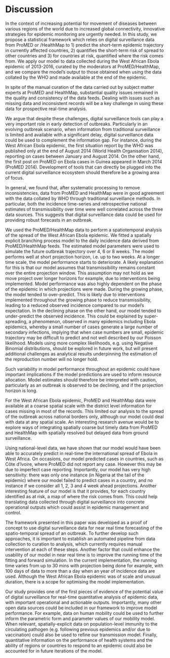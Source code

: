 # Discussion

In the context of increasing potential for movement of
diseases between various regions of the world due to increased global 
connectivity, innovative strategies for  epidemic monitoring are 
urgently needed. In this study, we propose a statistical framework 
which relies on digital surveillance data from ProMED or /HealthMap to 
1) predict the short-term epidemic trajectory in currently affected 
countries, 2) quantifies the short-term risk of spread to other
countries and 3) for countries at risk, quantified where the risk
comes from. We apply our model to data collected during the
West African Ebola epidemic of 2013-2016,  curated by the moderators
at ProMED/HealthMap, and we compare the model’s output to those
obtained when using the data collated by the WHO and made available at 
the end of the epidemic.


  
In spite of the manual curation of the 
data carried out by subject matter experts at ProMED and HealthMap, 
substantial quality issues remained in the quality and consistency of
the data feeds. Dealing with 
issues such as missing data and inconsistent records will be a key 
challenge in using these data for prospective real-time analysis. 

We argue that despite these challenges, digital surveillance tools can 
play a very important role
in early detection of outbreaks. Particularly in an evolving outbreak 
scenario, when information
from traditional surveillance is limited and available with a 
significant delay, digital surveillance data could be used to
complement the information gap. For instance, during the West African
Ebola epidemic, the first situation report by the WHO was published
only at the end of August 2014 (World Health Organisation 2014),
reporting on cases between January and August 2014. On the other hand,
the first post on ProMED on Ebola cases in Guinea appeared in March
2014 (ProMED 2014). Development of tools that can directly be plugged
into the current digital surveillance ecosystem should therefore be a
growing area of focus. 

In general, we found that, after systematic processing to remove 
inconsistencies, data from ProMED and HealthMap were in good agreement 
with the data collated by WHO through traditional surveillance
methods. In particular, both the incidence time-series and
retrospective national estimates of transmissibility over time were 
well correlated across the three data sources. This suggests that 
digital surveillance data could be used for providing robust forecasts 
in an outbreak.

We used the ProMED/HealthMap data to perform a spatiotemporal analysis 
of the spread of the West African Ebola epidemic. We fitted a spatially 
explicit branching process model to the daily incidence data derived 
from  ProMED/HealthMap feeds. The estimated model parameters were used to 
simulate the future outbreak trajectory over 4, 6 or 8 weeks. 
The model performs well at short projection horizon, i.e. up to two 
weeks. At a longer time scale, the model performance starts to deteriorate.
A likely explanation for this is that our model assumes that
transmissibility remains constant over
the entire projection window. This assumption may not hold as we move 
project over longer horizons for example, due to interventions being
implemented. Model performance was also highly dependent on the phase of the 
epidemic in which projections were made. During the growing phase, the 
model tended to over-predict. This is likely due to interventions 
implemented throughout the growing phase to reduce transmissibility, 
leading to a reduced observed incidence compared to our model’s 
expectation. In the declining phase on the other hand, our model 
tended to under-predict the observed incidence. This could be
explained by super-spreading, a phenomenon, observed in many epidemics 
including Ebola epidemics, whereby a small number of cases generate a 
large number of secondary infections, implying that when case numbers 
are small, epidemic trajectory may be difficult to predict and not
well described by our Poisson likelihood. Models using more complex 
likelihoods, e.g. using Negative Binomial distributions, should be 
explored in future work, but will present additional challenges as 
analytical results underpinning the estimation of the reproduction 
number will no longer hold. 



Such variability in model performance throughout an epidemic could 
have important implications if the model predictions are used to inform resource
allocation. Model estimates should therefore be interpreted with caution, 
particularly as an outbreak is observed to be declining, and if the 
projection horizon is long.
 

For the West African Ebola epidemic, ProMED and HealthMap data were 
available at a coarse spatial scale with the district level
information for cases missing in most of the records. This 
limited our analysis to the spread of the outbreak across 
national borders only, although our model could deal with 
data at any spatial scale. An interesting research avenue would be to 
explore ways of integrating spatially coarse 
but timely data from ProMED and HealthMap with spatially resolved 
but delayed data from ground surveillance.

Using national-level data, we have shown that our model would have 
been able to accurately predict in real-time the international spread
of Ebola in West Africa. On occasions, our model predicted cases in 
countries, such as Côte d'Ivoire, where ProMED did not report any
case. However this may be due to imperfect case reporting. 
Importantly, our model has very high sensitivity: there was only one 
instance (in Nigeria at the tail of the epidemic) where our model 
failed to predict cases in a country, and no instance if we consider 
all 1, 2, 3 and 4 week ahead projections. Another interesting feature 
of our model is that it provides, for each country identified as at
risk, a map of where the risk comes from. This could help translating 
data collected through digital surveillance into concrete operational 
outputs which could assist in epidemic management and control. 


The framework presented in this paper was developed as a proof of 
concept to use digital surveillance data for near real time
forecasting of the spatio-temporal spread of an outbreak. 
To further develop such approaches, it is important to establish an automated pipeline from data 
collection to curation to analysis, which currently requires manual 
intervention at each of these steps. Another factor that could enhance
the usability of our model in near real time is to improve the
running time of the fitting and forward simulation. In the current 
implementation, the running time varies from up to 30 mins with projection being done 
for example, with 100 days of data to more than a day when an year of 
incidence data are used. Although the West African Ebola epidemic was 
of scale and unusual duration, there is a scope for optimising 
the model implementation.

Our study provides one of the first pieces of evidence of the
potential value of digital surveillance for real-time quantitative 
analysis of epidemic data, with important operational and actionable 
outputs. Importantly, many other open data sources could be included 
in our framework to improve model performance. For example, data on 
human mobility could be used to further inform the parametric form and 
parameter values of our mobility model. When relevant, 
spatially-explicit data on population-level immunity to the 
circulating pathogen (e.g. following previous epidemics and/or due to 
vaccination) could also be used to refine our transmission model. 
Finally, quantitative information on the performance of health systems 
and the ability of regions or countries to respond to an epidemic 
could also be accounted for in future iterations of the model. 

<!-- The influence of -->
<!-- factors such as healthcare capacity of a location can be incorporated -->
<!-- into the model through the prior distribution of the reproduction -->
<!-- numbers.  -->
<!-- Similarly, the prior -->
<!-- distributions on the probability of staying at a location and the -->
<!-- exponent on distance could be informed by additional data sources  -->
<!-- such as prior information derived from human migration data (e.g.,  -->
<!-- census data).  -->
